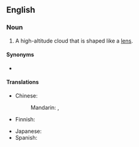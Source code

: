 ==English==

===Noun===
{{wikipedia}}
{{en-noun}}

# {{lb|en|meteorology}} A high-altitude cloud that is shaped like a [[lens]].

====Synonyms====
* {{l|en|lenticularis}}

====Translations====
{{trans-top|type of cloud}}
* Chinese:
*: Mandarin: {{t+|cmn|莢狀雲}}, {{t+|cmn|荚状云|tr=jiázhuàngyún}}
* Finnish: {{t|fi|mantelipilvi}}
{{trans-mid}}
* Japanese: {{t|ja|レンズ雲|tr=レンズくも, renzukumo}}
* Spanish: {{t|es|nube lenticular}}
{{trans-bottom}}